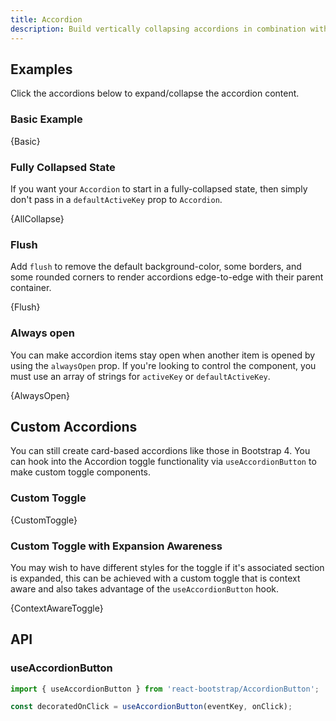 ```yaml
---
title: Accordion
description: Build vertically collapsing accordions in combination with the Collapse component
---
```



## Examples

Click the accordions below to expand/collapse the accordion content.

### Basic Example

<CodeBlock language="jsx" live>
  {Basic}
</CodeBlock>

### Fully Collapsed State

If you want your `Accordion` to start in a fully-collapsed state, then simply don't pass in a `defaultActiveKey` prop to `Accordion`.

<CodeBlock language="jsx" live>
  {AllCollapse}
</CodeBlock>

### Flush

Add `flush` to remove the default background-color, some borders, and some rounded corners to render accordions edge-to-edge with their parent container.

<CodeBlock language="jsx" live>
  {Flush}
</CodeBlock>

### Always open

You can make accordion items stay open when another item is opened by using the `alwaysOpen` prop. If you're looking to
control the component, you must use an array of strings for `activeKey` or `defaultActiveKey`.

<CodeBlock language="jsx" live>
  {AlwaysOpen}
</CodeBlock>

## Custom Accordions

You can still create card-based accordions like those in Bootstrap 4. You can hook
into the Accordion toggle functionality via `useAccordionButton` to make custom
toggle components.

### Custom Toggle

<CodeBlock language="jsx" live>
  {CustomToggle}
</CodeBlock>

### Custom Toggle with Expansion Awareness

You may wish to have different styles for the toggle if it's associated section is expanded,
this can be achieved with a custom toggle that is context aware and also takes advantage of the `useAccordionButton` hook.

<CodeBlock language="jsx" live>
  {ContextAwareToggle}
</CodeBlock>

## API

### useAccordionButton

```jsx
import { useAccordionButton } from 'react-bootstrap/AccordionButton';

const decoratedOnClick = useAccordionButton(eventKey, onClick);
```
